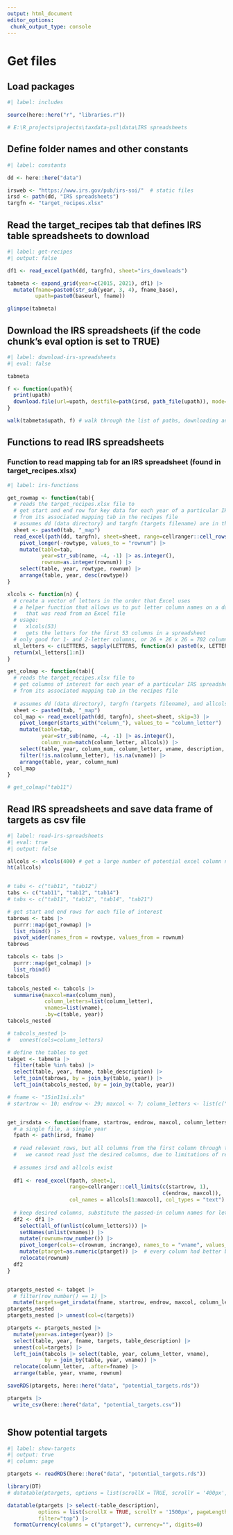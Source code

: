 ```yaml
---
output: html_document
editor_options: 
 chunk_output_type: console
---
```



# Get files

## Load packages

```r
#| label: includes

source(here::here("r", "libraries.r"))

# E:\R_projects\projects\taxdata-psl\data\IRS spreadsheets

```

## Define folder names and other constants

```r
#| label: constants

dd <- here::here("data")

irsweb <- "https://www.irs.gov/pub/irs-soi/"  # static files
irsd <- path(dd, "IRS spreadsheets")
targfn <- "target_recipes.xlsx"

```


## Read the target_recipes tab that defines IRS table spreadsheets to download

```r
#| label: get-recipes
#| output: false

df1 <- read_excel(path(dd, targfn), sheet="irs_downloads")

tabmeta <- expand_grid(year=c(2015, 2021), df1) |> 
  mutate(fname=paste0(str_sub(year, 3, 4), fname_base),
         upath=paste0(baseurl, fname))

glimpse(tabmeta)

```


## Download the IRS spreadsheets (if the code chunk's eval option is set to TRUE)

```r
#| label: download-irs-spreadsheets
#| eval: false

tabmeta

f <- function(upath){
  print(upath)
  download.file(url=upath, destfile=path(irsd, path_file(upath)), mode="wb")
}

walk(tabmeta$upath, f) # walk through the list of paths, downloading and saving each file

```

## Functions to read IRS spreadsheets

### Function to read mapping tab for an IRS spreadsheet (found in **target_recipes.xlsx**)

```r
#| label: irs-functions

get_rowmap <- function(tab){
  # reads the target_recipes.xlsx file to
  # get start and end row for key data for each year of a particular IRS spreadsheet
  # from its associated mapping tab in the recipes file
  # assumes dd (data directory) and targfn (targets filename) are in the environment
  sheet <- paste0(tab, "_map")
  read_excel(path(dd, targfn), sheet=sheet, range=cellranger::cell_rows(1:3)) |> 
    pivot_longer(-rowtype, values_to = "rownum") |> 
    mutate(table=tab,
           year=str_sub(name, -4, -1) |> as.integer(),
           rownum=as.integer(rownum)) |> 
    select(table, year, rowtype, rownum) |> 
    arrange(table, year, desc(rowtype))
}

xlcols <- function(n) {
  # create a vector of letters in the order that Excel uses
  # a helper function that allows us to put letter column names on a dataframe
  #   that was read from an Excel file
  # usage: 
  #   xlcols(53) 
  #   gets the letters for the first 53 columns in a spreadsheet
  # only good for 1- and 2-letter columns, or 26 + 26 x 26 = 702 columns
  xl_letters <- c(LETTERS, sapply(LETTERS, function(x) paste0(x, LETTERS, sep = "")))
  return(xl_letters[1:n])
}

get_colmap <- function(tab){
  # reads the target_recipes.xlsx file to
  # get columns of interest for each year of a particular IRS spreadsheet,
  # from its associated mapping tab in the recipes file
  
  # assumes dd (data directory), targfn (targets filename), and allcols are in the environment
  sheet <- paste0(tab, "_map")
  col_map <- read_excel(path(dd, targfn), sheet=sheet, skip=3) |> 
    pivot_longer(starts_with("column_"), values_to = "column_letter") |> 
    mutate(table=tab,
           year=str_sub(name, -4, -1) |> as.integer(),
           column_num=match(column_letter, allcols)) |> 
    select(table, year, column_num, column_letter, vname, description, units, pufvar, notes) |> 
    filter(!is.na(column_letter), !is.na(vname)) |> 
    arrange(table, year, column_num)
  col_map
}

# get_colmap("tab11")

```


## Read IRS spreadsheets and save data frame of targets as csv file

```r
#| label: read-irs-spreadsheets
#| eval: true
#| output: false

allcols <- xlcols(400) # get a large number of potential excel column names
ht(allcols)


# tabs <- c("tab11", "tab12")
tabs <- c("tab11", "tab12", "tab14")
# tabs <- c("tab11", "tab12", "tab14", "tab21")

# get start and end rows for each file of interest
tabrows <- tabs |> 
  purrr::map(get_rowmap) |> 
  list_rbind() |> 
  pivot_wider(names_from = rowtype, values_from = rownum)
tabrows

tabcols <- tabs |> 
  purrr::map(get_colmap) |> 
  list_rbind()
tabcols

tabcols_nested <- tabcols |> 
  summarise(maxcol=max(column_num),
            column_letters=list(column_letter), 
            vnames=list(vname),
            .by=c(table, year))
tabcols_nested

# tabcols_nested |>
#   unnest(cols=column_letters)

# define the tables to get
tabget <- tabmeta |> 
  filter(table %in% tabs) |> 
  select(table, year, fname, table_description) |> 
  left_join(tabrows, by = join_by(table, year)) |> 
  left_join(tabcols_nested, by = join_by(table, year))

# fname <- "15in11si.xls"
# startrow <- 10; endrow <- 29; maxcol <- 7; column_letters <- list(c("A", "B", "D", "G")); colnames <- list(c("x1", "x2", "x3", "x4"))


get_irsdata <- function(fname, startrow, endrow, maxcol, column_letters, vnames){
  # a single file, a single year
  fpath <- path(irsd, fname)
  
  # read relevant rows, but all columns from the first column through the last in columns
  #   we cannot read just the desired columns, due to limitations of read_excel
  
  # assumes irsd and allcols exist
  
  df1 <- read_excel(fpath, sheet=1, 
                    range=cellranger::cell_limits(c(startrow, 1), 
                                                  c(endrow, maxcol)),
                    col_names = allcols[1:maxcol], col_types = "text")
  
  # keep desired columns, substitute the passed-in column names for letters, and pivot
  df2 <- df1 |> 
    select(all_of(unlist(column_letters))) |> 
    setNames(unlist(vnames)) |> 
    mutate(rownum=row_number()) |> 
    pivot_longer(cols=-c(rownum, incrange), names_to = "vname", values_to = "ptarget") |> 
    mutate(ptarget=as.numeric(ptarget)) |>  # every column had better be a number stored as text!
    relocate(rownum)
  df2
}


ptargets_nested <- tabget |> 
  # filter(row_number() == 1) |> 
  mutate(targets=get_irsdata(fname, startrow, endrow, maxcol, column_letters, vnames) |> list(), .by=fname)
ptargets_nested
ptargets_nested |> unnest(col=c(targets))

ptargets <- ptargets_nested |> 
  mutate(year=as.integer(year)) |> 
  select(table, year, fname, targets, table_description) |>
  unnest(col=targets) |> 
  left_join(tabcols |> select(table, year, column_letter, vname),
            by = join_by(table, year, vname)) |> 
  relocate(column_letter, .after=fname) |> 
  arrange(table, year, vname, rownum)

saveRDS(ptargets, here::here("data", "potential_targets.rds"))

ptargets |> 
  write_csv(here::here("data", "potential_targets.csv"))



```

## Show potential targets

```r
#| label: show-targets
#| output: true
#| column: page

ptargets <- readRDS(here::here("data", "potential_targets.rds"))

library(DT)
# datatable(ptargets, options = list(scrollX = TRUE, scrollY = '400px', paging = TRUE))

datatable(ptargets |> select(-table_description),
          options = list(scrollX = TRUE, scrollY = '1500px', pageLength = 20),
          filter="top") |>
  formatCurrency(columns = c("ptarget"), currency="", digits=0)


```


